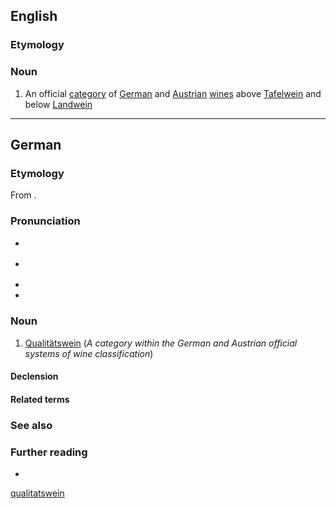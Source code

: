 ==English==

===Etymology===
{{etyl|de|en}}

===Noun===
{{en-noun}}

# An official [[category]] of [[German]] and [[Austrian]] [[wine]]s above [[Tafelwein]] and below [[Landwein]]

[[Category:English terms spelled with Ä|qualitatswein]]

----

==German==
{{wikipedia|lang=de}}

===Etymology===
From {{affix|de|Qualität|-s-|Wein}}.

===Pronunciation===
* {{IPA|de|/kvaliˈtɛːtsˌvaɪ̯n/}} {{qualifier|standard; used naturally in western Germany and Switzerland}}
* {{IPA|de|/kvaliˈteːtsˌvaɪ̯n/}} {{qualifier|overall more common; particularly northern and eastern regions}}
* {{audio|de|De-Qualitätswein.ogg|Audio}}
* {{hyphenation|de|Qua|li|täts|wein}}

===Noun===
{{de-noun|m,(e)s}}

# [[#English|Qualitätswein]] (''A category within the German and Austrian official systems of wine classification'')

====Declension====
{{de-ndecl|m,(e)s}}

====Related terms====
{{col3|de
|Weinrebe
|Weintraube
|Weißwein
|Rotwein
|Landwein
|Tafelwein
|Prädikatswein
|Eiswein
|Glühwein
}}

===See also===
{{col3|de
|Großes Gewächs
|geschützte Ursprungsbezeichnung
|Riesling
|Silvaner
|Gewürztraminer
|Müller-Thurgau
|Gutedel
|Weißburgunder
|Grauburgunder
|Spätburgunder
|Spätlese
|Auslese
|Beerenauslese
|Trockenbeerenauslese
|Federweißer
}}

===Further reading===
* {{R:Duden}}

{{C|de|Wines}}